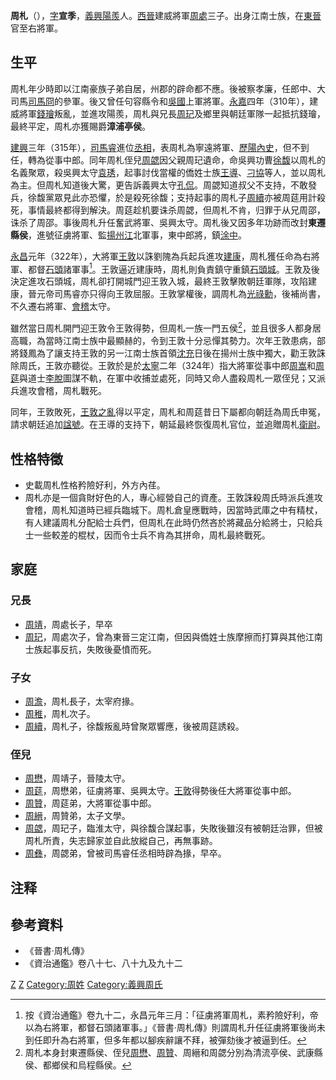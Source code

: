 '''周札'''（{{bd|？||324年|catIdx=Z}}），[[表字|字]]'''宣季'''，[[義興|義興]][[陽羨|陽羨]]人。[[西晉|西晉]]建威將軍[[周處|周處]]三子。出身江南士族，在[[東晉|東晉]]官至右將軍。

== 生平 ==
周札年少時即以江南豪族子弟自居，州郡的辟命都不應。後被察孝廉，任郎中、大司馬[[司馬冏|司馬冏]]的參軍。後又曾任句容縣令和[[吳郡|吳國]]上軍將軍。[[永嘉|永嘉]]四年（310年），建威將軍[[錢璯|錢璯]]叛亂，並進攻陽羨，周札與兄長[[周玘|周玘]]及鄉里與朝廷軍隊一起抵抗錢璯，最終平定，周札亦獲賜爵'''漳浦亭侯'''。

[[建兴_(西晋)|建興]]三年（315年），[[司馬睿|司馬睿]]進位[[丞相|丞相]]，表周札為寧遠將軍、[[歷陽|歷陽]][[內史|內史]]，但不到任，轉為從事中郎。同年周札侄兒[[周勰_(晋朝)|周勰]]因父親周玘遺命，命吳興功曹[[徐馥|徐馥]]以周札的名義聚眾，殺吳興太守[[袁琇|袁琇]]，起事討伐當權的僑姓士族[[王導|王導]]、[[刁協|刁協]]等人，並以周札為主。但周札知道後大驚，更告訴義興太守[[孔侃|孔侃]]。周勰知道叔父不支持，不敢發兵，徐馥黨眾見此亦恐懼，於是殺死徐馥；支持起事的周札子[[周續|周續]]亦被周莚用計殺死，事情最終都得到解決。周莚趁机要诛杀周勰，但周札不肯，归罪于从兄周邵，诛杀了周邵。事後周札升任奮武將軍、吳興太守。周札後又因多年功跡而改封'''東遷縣侯'''，進號征虜將軍、監[[揚州|揚州]][[長江|江]]北軍事，東中郎將，鎮[[涂中|涂中]]。

[[永昌_(东晋)|永昌]]元年（322年），大將軍[[王敦|王敦]]以誅劉隗為兵起兵進攻[[建康|建康]]，周札獲任命為右將軍、都督[[石頭城|石頭]]諸軍事<ref>按《資治通鑑》卷九十二，永昌元年三月：「征虜將軍周札，素矜險好利，帝以為右將軍，都督石頭諸軍事。」《晉書·周札傳》則謂周札升任征虜將軍後尚未到任即升為右將軍，但多年都以腳疾辭讓不拜，被彈劾後才被逼到任。</ref>。王敦逼近建康時，周札則負責鎮守重鎮[[石頭城|石頭城]]。王敦及後決定進攻石頭城，周札卻打開城門迎王敦入城，最終王敦擊敗朝廷軍隊，攻陷建康，晉元帝司馬睿亦只得向王敦屈服。王敦掌權後，調周札為[[光祿勳|光祿勳]]，後補尚書，不久遷右將軍、[[會稽|會稽]]太守。

雖然當日周札開門迎王敦令王敦得勢，但周札一族一門五侯<ref>周札本身封東遷縣侯、侄兒[[周懋|周懋]]、[[周贊|周贊]]、周縉和周勰分別為清流亭侯、武康縣侯、都鄉侯和烏程縣侯。</ref>，並且很多人都身居高職，為當時江南士族中最顯赫的，令到王敦十分忌憚其勢力。次年王敦患病，部將錢鳳為了讓支持王敦的另一江南士族首領[[沈充|沈充]]日後在揚州士族中獨大，勸王敦誅除周氏，王敦亦聽從。王敦於是於[[太宁_(东晋)|太寧]]二年（324年）指大將軍從事中郎[[周嵩|周嵩]]和[[周莚|周莚]]與道士[[李脫|李脫]]圖謀不軌，在軍中收捕並處死，同時又命人盡殺周札一眾侄兒；又派兵進攻會稽，周札戰死。

同年，王敦敗死，[[王敦之亂|王敦之亂]]得以平定，周札和周莚昔日下屬都向朝廷為周氏申冤，請求朝廷追加[[諡號|諡號]]。在王導的支持下，朝延最終恢復周札官位，並追贈周札[[衛尉|衛尉]]。

== 性格特徵 ==
*史載周札性格矜險好利，外方內荏。
*周札亦是一個貪財好色的人，專心經營自己的資產。王敦誅殺周氏時派兵進攻會稽，周札知道時已經兵臨城下。周札倉皇應戰時，因當時武庫之中有精杖，有人建議周札分配給士兵們，但周札在此時仍然吝於將藏品分給將士，只給兵士一些較差的棍杖，因而令士兵不肯為其拼命，周札最終戰死。

== 家庭 ==
=== 兄長 ===
*[[周靖|周靖]]，周處长子，早卒
*[[周玘|周玘]]，周處次子，曾為東晉三定江南，但因與僑姓士族摩擦而打算與其他江南士族起事反抗，失敗後憂憤而死。

=== 子女 ===
*[[周澹|周澹]]，周札長子，太宰府掾。
*[[周稚|周稚]]，周札次子。
*[[周續|周續]]，周札子，徐馥叛亂時曾聚眾響應，後被周莚誘殺。

=== 侄兒 ===
*[[周懋|周懋]]，周靖子，晉陵太守。
*[[周莚|周莚]]，周懋弟，征虜將軍、吳興太守。[[王敦|王敦]]得勢後任大將軍從事中郎。
*[[周贊|周贊]]，周莚弟，大將軍從事中郎。
*[[周缙_(晋朝)|周縉]]，周贊弟，太子文學。
*[[周勰_(晋朝)|周勰]]，周玘子，臨淮太守，與徐馥合謀起事，失敗後雖沒有被朝廷治罪，但被周札所責，失志歸家並自此放縱自己，再無事跡。
*[[周彝|周彝]]，周勰弟，曾被司馬睿任丞相時辟為掾，早卒。

== 注释 ==

{{Reflist|2}}

== 參考資料 ==
*《晉書·周札傳》
*《資治通鑑》卷八十七、八十九及九十二

[[Category:晋朝官员|Z]]
[[Category:东晋战争身亡者|Z]]
[[Category:周姓|Category:周姓]]
[[Category:義興周氏|Category:義興周氏]]